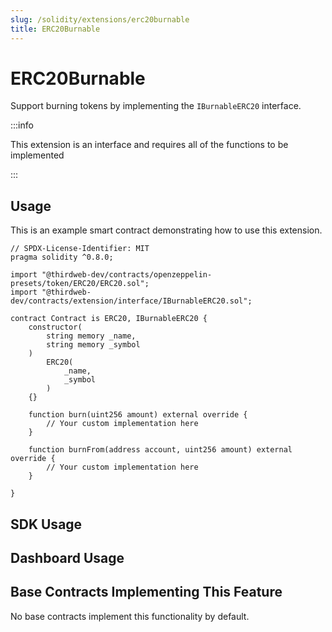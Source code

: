 ```yaml
---
slug: /solidity/extensions/erc20burnable
title: ERC20Burnable
---
```



# ERC20Burnable

Support burning tokens by implementing the `IBurnableERC20` interface.

<ViewContractCodeButton
  link="https://github.com/thirdweb-dev/contracts/blob/main/contracts/extension/interface/IBurnableERC20.sol"
  name="ERC20"
  isInterface={true}
/>

:::info

This extension is an interface and requires all of the functions to be implemented

:::

## Usage

This is an example smart contract demonstrating how to use this extension.

```solidity
// SPDX-License-Identifier: MIT
pragma solidity ^0.8.0;

import "@thirdweb-dev/contracts/openzeppelin-presets/token/ERC20/ERC20.sol";
import "@thirdweb-dev/contracts/extension/interface/IBurnableERC20.sol";

contract Contract is ERC20, IBurnableERC20 {
    constructor(
        string memory _name,
        string memory _symbol
    )
        ERC20(
            _name,
            _symbol
        )
    {}

    function burn(uint256 amount) external override {
        // Your custom implementation here
    }

    function burnFrom(address account, uint256 amount) external override {
        // Your custom implementation here
    }

}
```

## SDK Usage

## Dashboard Usage 

## Base Contracts Implementing This Feature

No base contracts implement this functionality by default.
